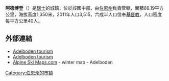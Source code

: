 {{Infobox Swiss town
 | subject_name = 阿德博登
 | image_photo          = Adelboden schutzwald3.jpg
 | image_caption        =  2006年7月攝
 | snow_image           = Adelboden in winter.jpg
 | snow_imagecaption    = Adelboden in winter
 | municipality_name = Adelboden
 | municipality_type = village and municipality
 | imagepath_coa = Adelboden-coat of arms.svg|pixel_coa=
 | map=
 | languages = German
 | canton = 伯恩州
 | iso-code-region = CH-BE
 | district = {{le|弗鲁蒂根-尼德西门塔尔|Frutigen-Niedersimmental (administrative district)}}
 |coordinates          = {{coord|46|30|N|7|34|E|display=inline,title}}
 |lat_NS=N|long_EW=E
 | postal_code = 3715
 | municipality_code = 0561
 | area = 88.2
 | elevation = 1350|elevation_description=
 | highest=[[Grossstrubel|Grossstrubel]]|highest_m=3242|lowest_m=1045|lowest=Engstligen valley
 | population           = 3563 | populationof = Dec 2010 |  popofyear = 2010
 | website = www.3715.ch
 | mayor= |mayor_asof=|mayor_party=
 | mayor_title= |list_of_mayors=
 | places=
 | demonym= {{lang-de|Adelbondner(in)}}
 | neighboring_municipalities= [[迪姆蒂根|迪姆蒂根]]、[[弗鲁蒂根|弗鲁蒂根]]、[[坎德施泰格|坎德施泰格]]、[[锡默河谷伦克|锡默河谷伦克]]、[[洛伊克巴德|洛伊克巴德]] ([[瓦莱州|瓦莱州]])、[[圣斯特凡|圣斯特凡]]
 | twintowns=
|}}

'''阿德博登'''（{{lang-de|Adelboden}}）是[[瑞士|瑞士]]的城鎮，位於該國中部，由[[伯恩州|伯恩州]]負責管轄，面積88.19平方公里，海拔高度1,350米，2011年人口3,515，六成半人口信奉[[基督教|基督教]]，人口密度每平方公里40人。

==外部連結==
*[http://www.adelboden.ch Adelboden tourism] {{Wayback|url=http://www.adelboden.ch/ |date=20031126030451 }} {{de icon}}
*[http://www.adelboden.ch/en/welcome.cfm Adelboden tourism] {{Wayback|url=http://www.adelboden.ch/en/welcome.cfm |date=20170111133359 }} {{en icon}}
*[http://www.alpineskimaps.com/htm/swit/adelboden/winmap.htm Alpine Ski Maps.com] {{Wayback|url=http://www.alpineskimaps.com/htm/swit/adelboden/winmap.htm |date=20031227142601 }} - winter map - Adelboden

{{Switzerland-geo-stub}}
[[Category:伯恩州的市镇|Category:伯恩州的市镇]]